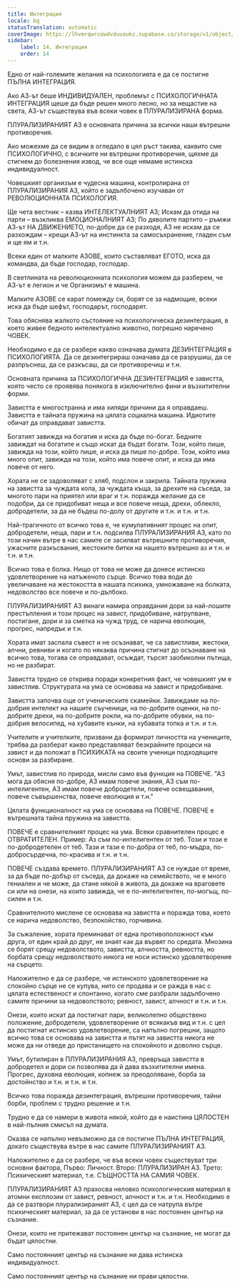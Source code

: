 ```yaml
---
title: Интеграция
locale: bg
statusTranslation: automatic
coverImage: https://lhvmrqwrcowdvduuaukz.supabase.co/storage/v1/object/public/strapi-uploads/small_cover-educacion-fundamental.webp-2d51a7828a2b1309555be27f7e2a61a0.webp
sidebar:
    label: 14. Интеграция
    order: 14
---
```

Едно от най-големите желания на психологията е да се постигне ПЪЛНА ИНТЕГРАЦИЯ.

Ако АЗ-ът беше ИНДИВИДУАЛЕН, проблемът с ПСИХОЛОГИЧНАТА ИНТЕГРАЦИЯ щеше да бъде решен много лесно, но за нещастие на света, АЗ-ът съществува във всеки човек в ПЛУРАЛИЗИРАНА форма.

ПЛУРАЛИЗИРАНИЯТ АЗ е основната причина за всички наши вътрешни противоречия.

Ако можехме да се видим в огледало в цял ръст такива, каквито сме ПСИХОЛОГИЧНО, с всичките ни вътрешни противоречия, щяхме да стигнем до болезнения извод, че все още нямаме истинска индивидуалност.

Човешкият организъм е чудесна машина, контролирана от ПЛУРАЛИЗИРАНИЯ АЗ, който е задълбочено изучаван от РЕВОЛЮЦИОННАТА ПСИХОЛОГИЯ.

Ще чета вестник – казва ИНТЕЛЕКТУАЛНИЯТ АЗ; Искам да отида на парти – възкликва ЕМОЦИОНАЛНИЯТ АЗ; По дяволите партито – ръмжи АЗ-ът НА ДВИЖЕНИЕТО, по-добре да се разходя, АЗ не искам да се разхождам – крещи АЗ-ът на инстинкта за самосъхранение, гладен съм и ще ям и т.н.

Всеки един от малките АЗОВЕ, които съставляват ЕГОТО, иска да командва, да бъде господар, господар.

В светлината на революционната психология можем да разберем, че АЗ-ът е легион и че Организмът е машина.

Малките АЗОВЕ се карат помежду си, борят се за надмощие, всеки иска да бъде шефът, господарът, господарят.

Това обяснява жалкото състояние на психологическа дезинтеграция, в което живее бедното интелектуално животно, погрешно наречено ЧОВЕК.

Необходимо е да се разбере какво означава думата ДЕЗИНТЕГРАЦИЯ в ПСИХОЛОГИЯТА. Да се дезинтегрираш означава да се разрушиш, да се разпръснеш, да се разкъсаш, да си противоречиш и т.н.

Основната причина за ПСИХОЛОГИЧНА ДЕЗИНТЕГРАЦИЯ е завистта, която често се проявява понякога в изключително фини и възхитителни форми.

Завистта е многостранна и има хиляди причини да я оправдаеш. Завистта е тайната пружина на цялата социална машина. Идиотите обичат да оправдават завистта.

Богатият завижда на богатия и иска да бъде по-богат. Бедните завиждат на богатите и също искат да бъдат богати. Този, който пише, завижда на този, който пише, и иска да пише по-добре. Този, който има много опит, завижда на този, който има повече опит, и иска да има повече от него.

Хората не се задоволяват с хляб, подслон и закрила. Тайната пружина на завистта за чуждата кола, за чуждата къща, за дрехите на съседа, за многото пари на приятел или враг и т.н. поражда желание да се подобри, да се придобиват неща и все повече неща, дрехи, облекло, добродетели, за да не бъдеш по-долу от другите и т.н. и т.н. и т.н.

Най-трагичното от всичко това е, че кумулативният процес на опит, добродетели, неща, пари и т.н. подсилва ПЛУРАЛИЗИРАНИЯ АЗ, като по този начин вътре в нас самите се засилват вътрешните противоречия, ужасните разкъсвания, жестоките битки на нашето вътрешно аз и т.н. и т.н. и т.н.

Всичко това е болка. Нищо от това не може да донесе истинско удовлетворение на натъженото сърце. Всичко това води до увеличаване на жестокостта в нашата психика, умножаване на болката, недоволство все повече и по-дълбоко.

ПЛУРАЛИЗИРАНИЯТ АЗ винаги намира оправдания дори за най-лошите престъпления и този процес на завист, придобиване, натрупване, постигане, дори и за сметка на чужд труд, се нарича еволюция, прогрес, напредък и т.н.

Хората имат заспала съвест и не осъзнават, че са завистливи, жестоки, алчни, ревниви и когато по някаква причина стигнат до осъзнаване на всичко това, тогава се оправдават, осъждат, търсят заобиколни пътища, но не разбират.

Завистта трудно се открива поради конкретния факт, че човешкият ум е завистлив. Структурата на ума се основава на завист и придобиване.

Завистта започва още от ученическите скамейки. Завиждаме на по-добрия интелект на нашите съученици, на по-добрите оценки, на по-добрите дрехи, на по-добрите рокли, на по-добрите обувки, на по-добрия велосипед, на хубавите кънки, на хубавата топка и т.н. и т.н.

Учителите и учителките, призвани да формират личността на учениците, трябва да разберат какво представляват безкрайните процеси на завист и да положат в ПСИХИКАТА на своите ученици подходящите основи за разбиране.

Умът, завистлив по природа, мисли само във функция на ПОВЕЧЕ. "АЗ мога да обясня по-добре, АЗ имам повече знания, АЗ съм по-интелигентен, АЗ имам повече добродетели, повече освещавания, повече съвършенства, повече еволюция и т.н."

Цялата функционалност на ума се основава на ПОВЕЧЕ. ПОВЕЧЕ е вътрешната тайна пружина на завистта.

ПОВЕЧЕ е сравнителният процес на ума. Всеки сравнителен процес е ОТВРАТИТЕЛЕН. Пример: Аз съм по-интелигентен от теб. Този и този е по-добродетелен от теб. Тази и тази е по-добра от теб, по-мъдра, по-добросърдечна, по-красива и т.н. и т.н.

ПОВЕЧЕ създава времето. ПЛУРАЛИЗИРАНИЯТ АЗ се нуждае от време, за да бъде по-добър от съседа, да докаже на семейството, че е много гениален и че може, да стане някой в живота, да докаже на враговете си или на онези, на които завижда, че е по-интелигентен, по-могъщ, по-силен и т.н.

Сравнителното мислене се основава на завистта и поражда това, което се нарича недоволство, безпокойство, горчивина.

За съжаление, хората преминават от една противоположност към друга, от един край до друг, не знаят как да вървят по средата. Мнозина се борят срещу недоволството, завистта, алчността, ревността, но борбата срещу недоволството никога не носи истинско удовлетворение на сърцето.

Наложително е да се разбере, че истинското удовлетворение на спокойно сърце не се купува, нито се продава и се ражда в нас с цялата естественост и спонтанно, когато сме разбрали задълбочено самите причини за недоволството; ревност, завист, алчност и т.н. и т.н.

Онези, които искат да постигнат пари, великолепно обществено положение, добродетели, удовлетворение от всякакъв вид и т.н. с цел да постигнат истинско удовлетворение, са напълно погрешни, защото всичко това се основава на завистта и пътят на завистта никога не може да ни отведе до пристанището на спокойното и доволно сърце.

Умът, бутилиран в ПЛУРАЛИЗИРАНИЯ АЗ, превръща завистта в добродетел и дори си позволява да й дава възхитителни имена. Прогрес, духовна еволюция, копнеж за преодоляване, борба за достойнство и т.н. и т.н. и т.н.

Всичко това поражда дезинтеграция, вътрешни противоречия, тайни борби, проблем с трудно решение и т.н.

Трудно е да се намери в живота някой, който да е наистина ЦЯЛОСТЕН в най-пълния смисъл на думата.

Оказва се напълно невъзможно да се постигне ПЪЛНА ИНТЕГРАЦИЯ, докато съществува вътре в нас самите ПЛУРАЛИЗИРАНИЯТ АЗ.

Наложително е да се разбере, че във всеки човек съществуват три основни фактора, Първо: Личност. Второ: ПЛУРАЛИЗИРАН АЗ. Трето: Психическият материал, т.е. СЪЩНОСТТА НА САМИЯ ЧОВЕК.

ПЛУРАЛИЗИРАНИЯТ АЗ прахосва неловко психологическия материал в атомни експлозии от завист, ревност, алчност и т.н. и т.н. Необходимо е да се разтвори плурализираният АЗ, с цел да се натрупа вътре психическият материал, за да се установи в нас постоянен център на съзнание.

Онези, които не притежават постоянен център на съзнание, не могат да бъдат цялостни.

Само постоянният център на съзнание ни дава истинска индивидуалност.

Само постоянният център на съзнание ни прави цялостни.

